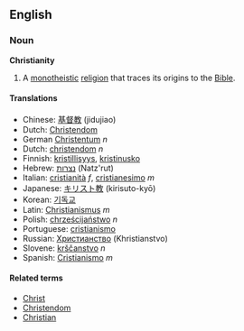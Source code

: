 ==English==

===Noun===
'''Christianity'''

# A [[monotheistic]] [[religion]] that traces its origins to the [[Bible]].
====Translations====
*Chinese: [[基督教]] (jidujiao)
*Dutch: [[Christendom]]
*German [[Christentum]] ''n''
*Dutch: [[christendom]] ''n''
*Finnish: [[kristillisyys]], [[kristinusko]]
*Hebrew: [[נצרות]] (Natz'rut)
*Italian: [[cristianità]] ''f'', [[cristianesimo]] ''m''
*Japanese: [[キリスト教]] (kirisuto-kyō)
*Korean: [[기독교]]
*Latin: [[Christianismus]] ''m''
*Polish: [[chrześcijaństwo]] ''n''
*Portuguese: [[cristianismo]]
*Russian: [[Христианство]] (Khristianstvo)
*Slovene: [[krščanstvo]] ''n''
*Spanish: [[Cristianismo]] ''m''

====Related terms====
*[[Christ]]
*[[Christendom]]
*[[Christian]]